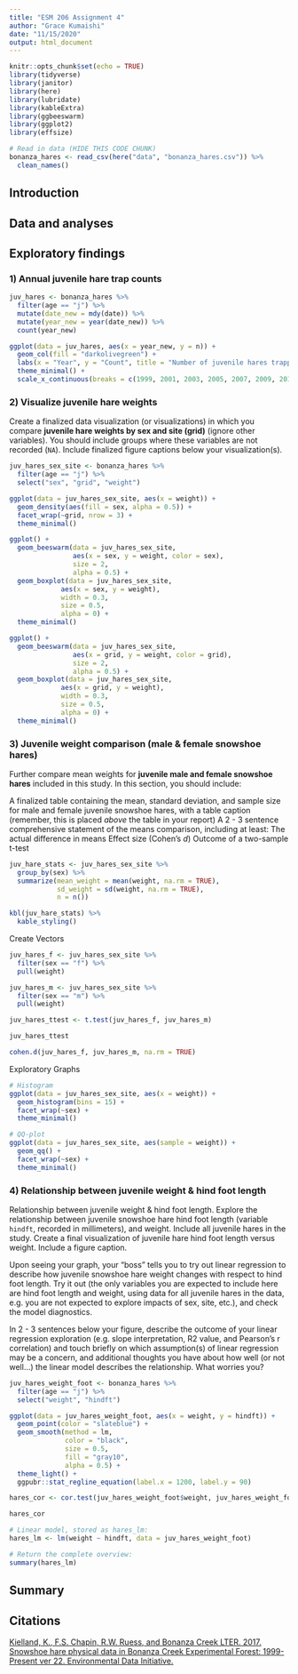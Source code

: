 ```yaml
---
title: "ESM 206 Assignment 4"
author: "Grace Kumaishi"
date: "11/15/2020"
output: html_document
---
```


```r
knitr::opts_chunk$set(echo = TRUE)
library(tidyverse)
library(janitor)
library(here)
library(lubridate)
library(kableExtra)
library(ggbeeswarm)
library(ggplot2)
library(effsize)
```

```r
# Read in data (HIDE THIS CODE CHUNK)
bonanza_hares <- read_csv(here("data", "bonanza_hares.csv")) %>%
  clean_names()
```


## Introduction

## Data and analyses

## Exploratory findings

### 1) Annual juvenile hare trap counts

```r
juv_hares <- bonanza_hares %>% 
  filter(age == "j") %>% 
  mutate(date_new = mdy(date)) %>%
  mutate(year_new = year(date_new)) %>% 
  count(year_new)

ggplot(data = juv_hares, aes(x = year_new, y = n)) +
  geom_col(fill = "darkolivegreen") +
  labs(x = "Year", y = "Count", title = "Number of juvenile hares trapped between 1999 and 2012") +
  theme_minimal() +
  scale_x_continuous(breaks = c(1999, 2001, 2003, 2005, 2007, 2009, 2011))
```


### 2) Visualize juvenile hare weights

Create a finalized data visualization (or visualizations) in which you compare **juvenile hare weights by sex and site (grid)** (ignore other variables). You should include groups where these variables are not recorded (`NA`). Include finalized figure captions below your visualization(s).

```r
juv_hares_sex_site <- bonanza_hares %>% 
  filter(age == "j") %>% 
  select("sex", "grid", "weight")

ggplot(data = juv_hares_sex_site, aes(x = weight)) +
  geom_density(aes(fill = sex, alpha = 0.5)) +
  facet_wrap(~grid, nrow = 3) +
  theme_minimal()

ggplot() +
  geom_beeswarm(data = juv_hares_sex_site, 
                aes(x = sex, y = weight, color = sex),
                size = 2,
                alpha = 0.5) +
  geom_boxplot(data = juv_hares_sex_site, 
             aes(x = sex, y = weight),
             width = 0.3,
             size = 0.5,
             alpha = 0) +
  theme_minimal()

ggplot() +
  geom_beeswarm(data = juv_hares_sex_site, 
                aes(x = grid, y = weight, color = grid),
                size = 2,
                alpha = 0.5) +
  geom_boxplot(data = juv_hares_sex_site, 
             aes(x = grid, y = weight),
             width = 0.3,
             size = 0.5,
             alpha = 0) +
  theme_minimal()
```


### 3) Juvenile weight comparison (male & female snowshoe hares)
Further compare mean weights for **juvenile male and female snowshoe hares** included in this study. In this section, you should include:

A finalized table containing the mean, standard deviation, and sample size for male and female juvenile snowshoe hares, with a table caption (remember, this is placed *above* the table in your report)
A 2 - 3 sentence comprehensive statement of the means comparison, including at least:
The actual difference in means
Effect size (Cohen's *d*)
Outcome of a two-sample t-test

```r
juv_hare_stats <- juv_hares_sex_site %>% 
  group_by(sex) %>% 
  summarize(mean_weight = mean(weight, na.rm = TRUE),
            sd_weight = sd(weight, na.rm = TRUE),
            n = n())

kbl(juv_hare_stats) %>% 
  kable_styling()
```

Create Vectors
```r
juv_hares_f <- juv_hares_sex_site %>% 
  filter(sex == "f") %>% 
  pull(weight)

juv_hares_m <- juv_hares_sex_site %>% 
  filter(sex == "m") %>% 
  pull(weight)

juv_hares_ttest <- t.test(juv_hares_f, juv_hares_m)

juv_hares_ttest

cohen.d(juv_hares_f, juv_hares_m, na.rm = TRUE)
```

Exploratory Graphs
```r
# Histogram
ggplot(data = juv_hares_sex_site, aes(x = weight)) +
  geom_histogram(bins = 15) +
  facet_wrap(~sex) +
  theme_minimal()

# QQ-plot
ggplot(data = juv_hares_sex_site, aes(sample = weight)) +
  geom_qq() +
  facet_wrap(~sex) +
  theme_minimal() 
```


### 4) Relationship between juvenile weight & hind foot length

Relationship between juvenile weight & hind foot length. Explore the relationship between juvenile snowshoe hare hind foot length (variable `hindft`, recorded in millimeters), and weight. Include all juvenile hares in the study. Create a final visualization of juvenile hare hind foot length versus weight. Include a figure caption.

Upon seeing your graph, your “boss” tells you to try out linear regression to describe how juvenile snowshoe hare weight changes with respect to hind foot length. Try it out (the only variables you are expected to include here are hind foot length and weight, using data for all juvenile hares in the data, e.g. you are not expected to explore impacts of sex, site, etc.), and check the model diagnostics.

In 2 - 3 sentences below your figure, describe the outcome of your linear regression exploration (e.g. slope interpretation, R2 value, and Pearson's r correlation) and touch briefly on which assumption(s) of linear regression may be a concern, and additional thoughts you have about how well (or not well…) the linear model describes the relationship. What worries you? 

```r
juv_hares_weight_foot <- bonanza_hares %>% 
  filter(age == "j") %>% 
  select("weight", "hindft")
```

```r
ggplot(data = juv_hares_weight_foot, aes(x = weight, y = hindft)) + 
  geom_point(color = "slateblue") +
  geom_smooth(method = lm,
              color = "black",
              size = 0.5,
              fill = "gray10",
              alpha = 0.5) +
  theme_light() +
  ggpubr::stat_regline_equation(label.x = 1200, label.y = 90)

hares_cor <- cor.test(juv_hares_weight_foot$weight, juv_hares_weight_foot$hindft)

hares_cor
```

```r
# Linear model, stored as hares_lm:
hares_lm <- lm(weight ~ hindft, data = juv_hares_weight_foot)

# Return the complete overview:
summary(hares_lm)
```


## Summary

## Citations 

[Kielland, K., F.S. Chapin, R.W. Ruess, and Bonanza Creek LTER. 2017. Snowshoe hare physical data in Bonanza Creek Experimental Forest: 1999-Present ver 22. Environmental Data Initiative. ](https://doi.org/10.6073/pasta/03dce4856d79b91557d8e6ce2cbcdc14) 